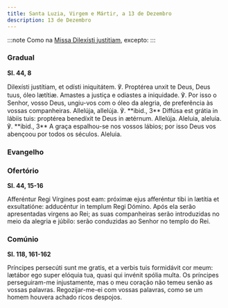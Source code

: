 ```yaml
---
title: Santa Luzia, Virgem e Mártir, a 13 de Dezembro
description: 13 de Dezembro
---
```


:::note
Como na [Missa Dilexísti justitiam](/missal/comum/20virgemnaomartir1.mdx), excepto:
:::

### Gradual

**Sl. 44, 8**

<div class="side-by-side not-content">
  <span>
    Dilexísti justítiam, et odísti iniquitátem. ℣. Proptérea unxit te Deus, Deus
    tuus, óleo lætítiæ.
  </span>
  <span>
    Amastes a justiça e odiastes a iniquidade. ℣. Por isso o Senhor, vosso Deus,
    ungiu-vos com o óleo da alegria, de preferência às vossas companheiras.
  </span>
  <span>
    Allelúja, allelúja. ℣. **ibid., 3** Diffúsa est grátia in lábiis tuis:
    proptérea benedíxit te Deus in ætérnum. Allelúja.
  </span>
  <span>
    Aleluia, aleluia. ℣. **ibid., 3** A graça espalhou-se nos vossos lábios; por
    isso Deus vos abençoou por todos os séculos. Aleluia.
  </span>
</div>

### Evangelho


<LinkCard
  href="/missal/comum/21virgemnaomartir2#evangelho"
  title="Virgem não Mártir - Missa Vultum tuum"
/>

### Ofertório

**Sl. 44, 15-16**

<div class="side-by-side not-content">
  <span>
    Afferéntur Regi Vírgines post eam: próximæ ejus afferéntur tibi in lætítia
    et exsultatióne: adducéntur in templum Regi Dómino.
  </span>
  <span>
    Após ela serão apresentadas virgens ao Rei; as suas companheiras serão
    introduzidas no meio da alegria e júbilo: serão conduzidas ao Senhor no
    templo do Rei.
  </span>
</div>

### Comúnio

**Sl. 118, 161-162**

<div class="side-by-side not-content">
  <span>
    Príncipes persecúti sunt me gratis, et a verbis tuis formidávit cor meum:
    lætábor ego super elóquia tua, quasi qui invénit spólia multa.
  </span>
  <span>
    Os príncipes perseguiram-me injustamente, mas o meu coração não temeu senão
    as vossas palavras. Regozijar-me-ei com vossas palavras, como se um homem
    houvera achado ricos despojos.
  </span>
</div>

